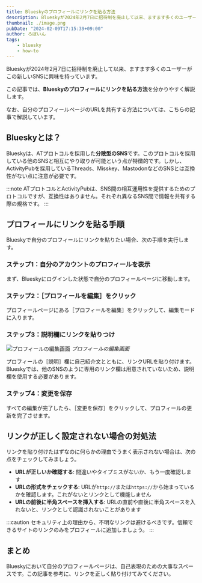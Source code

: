 ```yaml
---
title: Blueskyのプロフィールにリンクを貼る方法
description: Blueskyが2024年2月7日に招待制を廃止して以来、ますます多くのユーザーがこの新しいSNSに興味を持っています。この記事では、Blueskyのプロフィールにリンクを貼る方法を分かりやすく解説します。
thumbnail: ./image.png
pubDate: "2024-02-09T17:15:39+09:00"
author: ろぼいん
tags:
    - bluesky
    - how-to
---
```



Blueskyが2024年2月7日に招待制を廃止して以来、ますます多くのユーザーがこの新しいSNSに興味を持っています。

この記事では、**Blueskyのプロフィールにリンクを貼る方法**を分かりやすく解説します。

なお、自分のプロフィールページのURLを共有する方法については、こちらの記事で解説しています。

<ArticleCard link="/article/2024/02/09/how-to-share-your-bluesky-profile-link/" />

## Blueskyとは？

Blueskyは、ATプロトコルを採用した**分散型のSNS**です。このプロトコルを採用している他のSNSと相互にやり取りが可能という点が特徴的です。しかし、ActivityPubを採用しているThreads、Misskey、MastodonなどのSNSとは互換性がない点に注意が必要です。

:::note
ATプロトコルとActivityPubは、SNS間の相互運用性を提供するためのプロトコルですが、互換性はありません。それぞれ異なるSNS間で情報を共有する際の規格です。
:::

## プロフィールにリンクを貼る手順

Blueskyで自分のプロフィールにリンクを貼りたい場合、次の手順を実行します。

### ステップ1：自分のアカウントのプロフィールを表示

まず、Blueskyにログインした状態で自分のプロフィールページに移動します。

### ステップ2：［プロフィールを編集］をクリック

プロフィールページにある［プロフィールを編集］をクリックして、編集モードに入ります。

### ステップ3：説明欄にリンクを貼りつけ

![プロフィールの編集画面](./image.png)
*プロフィールの編集画面*

プロフィールの［説明］欄に自己紹介文とともに、リンクURLを貼り付けます。Blueskyでは、他のSNSのように専用のリンク欄は用意されていないため、説明欄を使用する必要があります。

### ステップ4：変更を保存

すべての編集が完了したら、［変更を保存］をクリックして、プロフィールの更新を完了させます。

## リンクが正しく設定されない場合の対処法

リンクを貼り付けたはずなのに何らかの理由でうまく表示されない場合は、次の点をチェックしてみましょう。

- **URLが正しいか確認する**: 間違いやタイプミスがないか、もう一度確認します
- **URLの形式をチェックする**: URLが`http://`または`https://`から始まっているかを確認します。これがないとリンクとして機能しません
- **URLの前後に半角スペースを挿入する**: URLの直前や直後に半角スペースを入れないと、リンクとして認識されないことがあります

:::caution
セキュリティ上の理由から、不明なリンクは避けるべきです。信頼できるサイトのリンクのみをプロフィールに追加しましょう。
:::

## まとめ

Blueskyにおいて自分のプロフィールページは、自己表現のための大事なスペースです。この記事を参考に、リンクを正しく貼り付けてみてください。
